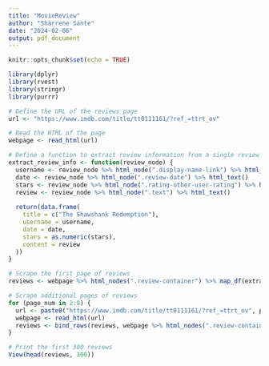 ```yaml
---
title: "MovieReview"
author: "Sharrene Sante"
date: "2024-02-06"
output: pdf_document
---
```


```r
knitr::opts_chunk$set(echo = TRUE)
```

```r
library(dplyr)
library(rvest)
library(stringr)
library(purrr)
```


```r
# Define the URL of the reviews page
url <- "https://www.imdb.com/title/tt0111161/?ref_=ttrt_ov"

# Read the HTML of the page
webpage <- read_html(url)

# Define a function to extract review information from a single review element
extract_review_info <- function(review_node) {
  username <- review_node %>% html_node(".display-name-link") %>% html_text()
  date <- review_node %>% html_node(".review-date") %>% html_text()
  stars <- review_node %>% html_node(".rating-other-user-rating") %>% html_text()
  review <- review_node %>% html_node(".text") %>% html_text()
 
  return(data.frame(
    title = c("The Shawshank Redemption"),
    username = username,
    date = date,
    stars = as.numeric(stars),
    content = review
  ))
}

# Scrape the first page of reviews
reviews <- webpage %>% html_nodes(".review-container") %>% map_df(extract_review_info)

# Scrape additional pages of reviews
for (page_num in 2:9) {
  url <- paste0("https://www.imdb.com/title/tt0111161/?ref_=ttrt_ov", page_num)
  webpage <- read_html(url)
  reviews <- bind_rows(reviews, webpage %>% html_nodes(".review-container") %>% map_df(extract_review_info))
}

# Print the first 300 reviews
View(head(reviews, 300))


```